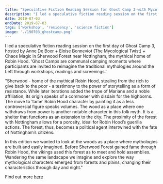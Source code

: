 ```yaml
---
title: "Speculative Fiction Reading Session for Ghost Camp 3 with Mycological Twist and Chaos Magic"
description: "I led a speculative fiction reading session on the first day of Ghost Camp 3, hosted by Anne De Boer + Eloise Bonneviot (The Mycological Twist) + Chaos Magic in Sherwood Forest near Nottingham, the mythical home of Robin Hood. 'Ghost Camps are communal camping moments where participants are invited to reimagine the traditional mythologies around the Left through workshops, readings and screenings.'"
date: 2019-07-03
endDate: 2019-07-03
tags: ['workshop', 'residency', 'science fiction']
image: './190703_ghostcamp.png'
---
```


I led a speculative fiction reading session on the first day of Ghost Camp 3, hosted by Anne De Boer + Eloise Bonneviot (The Mycological Twist) + Chaos Magic in Sherwood Forest near Nottingham, the mythical home of Robin Hood. 'Ghost Camps are communal camping moments where participants are invited to reimagine the traditional mythologies around the Left through workshops, readings and screenings.'

"Sherwood - home of the mythical Robin Hood, stealing from the rich to give back to the poor - a testimony to the power of storytelling as a form of resistance. While later iterations added the trope of Mariane and a noble affiliation, its origin speaks of a commoner with disdain for the highborns. The move to ‘tame’ Robin Hood character by painting it as a less controversial figure speaks volumes. The wood as a place where one withdraws from power is another notable character in this folk myth. It is a shelter that functions as an extension to the city. The proximity of the forest with Nottingham allows for a porosity, ideal for Robin Hood’s guerilla actions. The forest, thus, becomes a political agent intertwined with the fate of Nottingham’s citizens.

In this edition we wanted to look at the woods as a place where mythologies are built and easily imagined. Before Sherwood Forest gained fame through Robin Hood, the vikings used this forest as to meet and hold assemblies. Wandering the same landscape we imagine and explore the way mythological characters emerged from forests and plains, changing their characteristics through day and night."

Find out more [here](https://www.chaosmagic.space/ghost-camp-robin-hood)